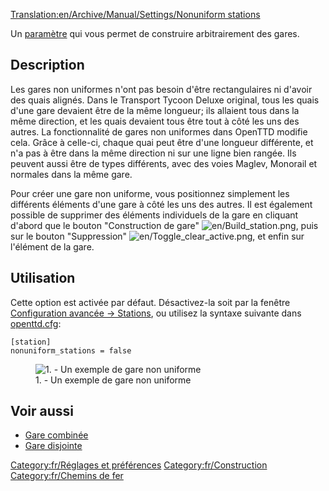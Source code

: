[[Translation:en/Archive/Manual/Settings/Nonuniform stations]]

Un [[fr/Archive/Manual/Settings/Options avancées|paramètre]] qui vous permet de construire arbitrairement des gares.

== Description ==
Les gares non uniformes n'ont pas besoin d'être rectangulaires ni d'avoir des quais alignés.
Dans le Transport Tycoon Deluxe original, tous les quais d'une gare devaient être de la même longueur; ils allaient tous dans la même direction, et les quais devaient tous être tout à côté les uns des autres.
La fonctionnalité de gares non uniformes dans OpenTTD modifie cela. Grâce à celle-ci, chaque quai peut être d'une longueur différente, et n'a pas à être dans la même direction ni sur une ligne bien rangée. Ils peuvent aussi être de types différents, avec des voies Maglev, Monorail et normales dans la même gare.

Pour créer une gare non uniforme, vous positionnez simplement les différents éléments d'une gare à côté les uns des autres. Il est également possible de supprimer des éléments individuels de la gare en cliquant d'abord que le bouton "Construction de gare" [[File:en/Build station.png]], puis sur le bouton "Suppression" [[File:en/Toggle clear active.png]], et enfin sur l'élément de la gare.

== Utilisation ==
Cette option est activée par défaut. Désactivez-la soit par la fenêtre [[fr/Archive/Manual/Settings/Options avancées/Stations#gares-non-uniformes|Configuration avancée -> Stations]], ou utilisez la syntaxe suivante dans [[fr/Archive/Manual/Settings/Openttd.cfg|openttd.cfg]]:
<pre>[station]
nonuniform_stations = false</pre>
[[File:en/Nonuniform.png|center|none|frame|1. - Un exemple de gare non uniforme]]

== Voir aussi ==

* [[fr/Gare combinée|Gare combinée]]
* [[fr/Gare disjointe|Gare disjointe]]

[[Category:fr/Réglages et préférences]]
[[Category:fr/Construction]]
[[Category:fr/Chemins de fer]]
